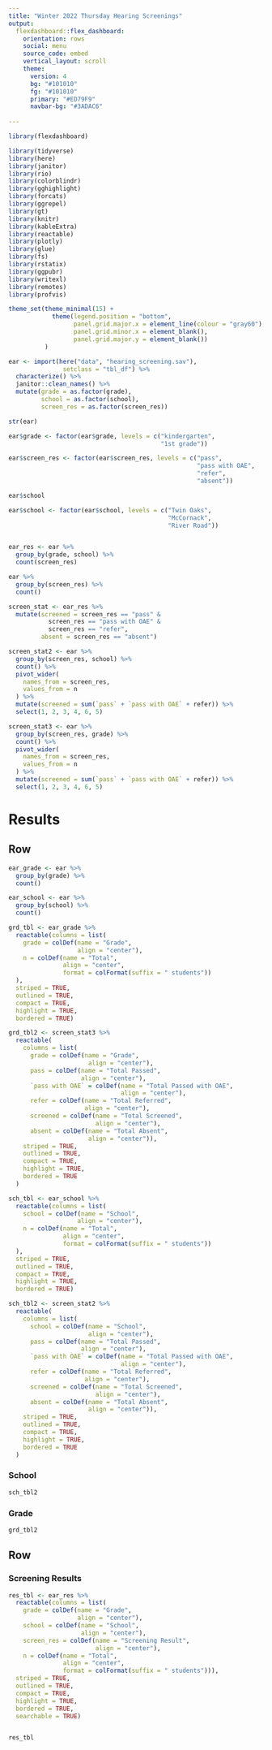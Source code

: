 ```yaml
---
title: "Winter 2022 Thursday Hearing Screenings"
output: 
  flexdashboard::flex_dashboard:
    orientation: rows
    social: menu
    source_code: embed
    vertical_layout: scroll
    theme: 
      version: 4
      bg: "#101010"
      fg: "#101010" 
      primary: "#ED79F9"
      navbar-bg: "#3ADAC6"
      
---
```


```r
library(flexdashboard)
```

```r
library(tidyverse)
library(here)
library(janitor)
library(rio)
library(colorblindr)
library(gghighlight)
library(forcats)
library(ggrepel)
library(gt)
library(knitr)
library(kableExtra)
library(reactable)
library(plotly)
library(glue)
library(fs)
library(rstatix)
library(ggpubr)
library(writexl)
library(remotes)
library(profvis)

theme_set(theme_minimal(15) +
            theme(legend.position = "bottom",
                  panel.grid.major.x = element_line(colour = "gray60"),
                  panel.grid.minor.x = element_blank(),
                  panel.grid.major.y = element_blank())
          )

```

```r
ear <- import(here("data", "hearing_screening.sav"),
               setclass = "tbl_df") %>% 
  characterize() %>% 
  janitor::clean_names() %>% 
  mutate(grade = as.factor(grade),
         school = as.factor(school),
         screen_res = as.factor(screen_res))

str(ear)

ear$grade <- factor(ear$grade, levels = c("kindergarten",
                                          "1st grade"))

ear$screen_res <- factor(ear$screen_res, levels = c("pass",
                                                    "pass with OAE",
                                                    "refer",
                                                    "absent"))

ear$school

ear$school <- factor(ear$school, levels = c("Twin Oaks",
                                            "McCornack",
                                            "River Road"))


ear_res <- ear %>% 
  group_by(grade, school) %>% 
  count(screen_res)

ear %>% 
  group_by(screen_res) %>% 
  count()

screen_stat <- ear_res %>% 
  mutate(screened = screen_res == "pass" & 
           screen_res == "pass with OAE" &
           screen_res == "refer",
         absent = screen_res == "absent")

screen_stat2 <- ear %>% 
  group_by(screen_res, school) %>% 
  count() %>% 
  pivot_wider(
    names_from = screen_res,
    values_from = n
  ) %>% 
  mutate(screened = sum(`pass` + `pass with OAE` + refer)) %>% 
  select(1, 2, 3, 4, 6, 5)

screen_stat3 <- ear %>% 
  group_by(screen_res, grade) %>% 
  count() %>% 
  pivot_wider(
    names_from = screen_res,
    values_from = n
  ) %>% 
  mutate(screened = sum(`pass` + `pass with OAE` + refer)) %>% 
  select(1, 2, 3, 4, 6, 5)
```

# Results 

Row {.tabset}
-----------------------------------------------------------------------


```r
ear_grade <- ear %>% 
  group_by(grade) %>% 
  count() 

ear_school <- ear %>% 
  group_by(school) %>% 
  count()

```

```r
grd_tbl <- ear_grade %>% 
  reactable(columns = list(
    grade = colDef(name = "Grade",
                   align = "center"),
    n = colDef(name = "Total",
               align = "center",
               format = colFormat(suffix = " students"))
  ),
  striped = TRUE,
  outlined = TRUE,
  compact = TRUE,
  highlight = TRUE,
  bordered = TRUE)

grd_tbl2 <- screen_stat3 %>% 
  reactable(
    columns = list(
      grade = colDef(name = "Grade",
                      align = "center"),
      pass = colDef(name = "Total Passed",
                    align = "center"),
      `pass with OAE` = colDef(name = "Total Passed with OAE",
                               align = "center"),
      refer = colDef(name = "Total Referred",
                     align = "center"),
      screened = colDef(name = "Total Screened",
                        align = "center"),
      absent = colDef(name = "Total Absent",
                      align = "center")),
    striped = TRUE,
    outlined = TRUE,
    compact = TRUE,
    highlight = TRUE,
    bordered = TRUE
  )

sch_tbl <- ear_school %>% 
  reactable(columns = list(
    school = colDef(name = "School",
                   align = "center"),
    n = colDef(name = "Total",
               align = "center",
               format = colFormat(suffix = " students"))
  ),
  striped = TRUE,
  outlined = TRUE,
  compact = TRUE,
  highlight = TRUE,
  bordered = TRUE)

sch_tbl2 <- screen_stat2 %>% 
  reactable(
    columns = list(
      school = colDef(name = "School",
                      align = "center"),
      pass = colDef(name = "Total Passed",
                    align = "center"),
      `pass with OAE` = colDef(name = "Total Passed with OAE",
                               align = "center"),
      refer = colDef(name = "Total Referred",
                     align = "center"),
      screened = colDef(name = "Total Screened",
                        align = "center"),
      absent = colDef(name = "Total Absent",
                      align = "center")),
    striped = TRUE,
    outlined = TRUE,
    compact = TRUE,
    highlight = TRUE,
    bordered = TRUE
  )
```

### School

```r
sch_tbl2
```

### Grade

```r
grd_tbl2
```





Row {.tabset}
-----------------------------------------------------------------------

### Screening Results 

```r

res_tbl <- ear_res %>% 
  reactable(columns = list(
    grade = colDef(name = "Grade",
                   align = "center"),
    school = colDef(name = "School",
                    align = "center"),
    screen_res = colDef(name = "Screening Result",
                        align = "center"),
    n = colDef(name = "Total",
               align = "center",
               format = colFormat(suffix = " students"))),
  striped = TRUE,
  outlined = TRUE,
  compact = TRUE,
  highlight = TRUE,
  bordered = TRUE,
  searchable = TRUE)



```

```r
res_tbl
```